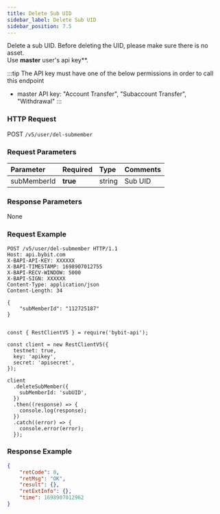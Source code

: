 ```yaml
---
title: Delete Sub UID
sidebar_label: Delete Sub UID
sidebar_position: 7.5
---
```

Delete a sub UID. Before deleting the UID, please make sure there is no asset.<br/>
Use **master** user's api key**.

:::tip
The API key must have one of the below permissions in order to call this endpoint
* master API key: "Account Transfer", "Subaccount Transfer", "Withdrawal"
:::

### HTTP Request
POST `/v5/user/del-submember`

### Request Parameters
| Parameter | Required | Type | Comments|
|:----- |:-------|:-----|------ |
|subMemberId |<b>true</b> |string |Sub UID|

### Response Parameters
None

### Request Example

<Tabs groupId="programming-languages">
<TabItem value="http" label="HTTP">

```http
POST /v5/user/del-submember HTTP/1.1
Host: api.bybit.com
X-BAPI-API-KEY: XXXXXX
X-BAPI-TIMESTAMP: 1698907012755
X-BAPI-RECV-WINDOW: 5000
X-BAPI-SIGN: XXXXXX
Content-Type: application/json
Content-Length: 34

{
    "subMemberId": "112725187"
}
```

</TabItem>
<TabItem value="python" label="Python">

```python

```

</TabItem>

<TabItem value="Node" label="Node.js">

```n4js
const { RestClientV5 } = require('bybit-api');

const client = new RestClientV5({
  testnet: true,
  key: 'apikey',
  secret: 'apisecret',
});

client
  .deleteSubMember({
    subMemberId: 'subUID',
  })
  .then((response) => {
    console.log(response);
  })
  .catch((error) => {
    console.error(error);
  });
```

</TabItem>
</Tabs>

### Response Example

```json
{
    "retCode": 0,
    "retMsg": "OK",
    "result": {},
    "retExtInfo": {},
    "time": 1698907012962
}
```
